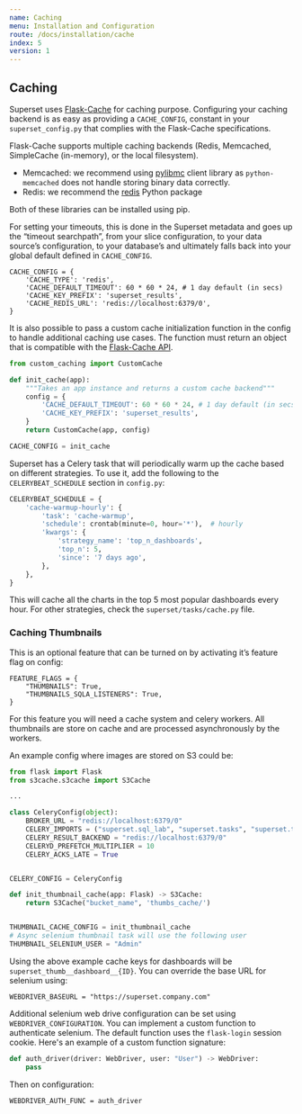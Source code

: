 ```yaml
---
name: Caching
menu: Installation and Configuration
route: /docs/installation/cache
index: 5
version: 1
---
```


## Caching

Superset uses [Flask-Cache](https://pythonhosted.org/Flask-Cache/) for caching purpose. Configuring
your caching backend is as easy as providing a `CACHE_CONFIG`, constant in your `superset_config.py`
that complies with the Flask-Cache specifications.

Flask-Cache supports multiple caching backends (Redis, Memcached, SimpleCache (in-memory), or the
local filesystem).

- Memcached: we recommend using [pylibmc](https://pypi.org/project/pylibmc/) client library as
  `python-memcached` does not handle storing binary data correctly.
- Redis: we recommend the [redis](https://pypi.python.org/pypi/redis) Python package

Both of these libraries can be installed using pip.

For setting your timeouts, this is done in the Superset metadata and goes up the “timeout
searchpath”, from your slice configuration, to your data source’s configuration, to your database’s
and ultimately falls back into your global default defined in `CACHE_CONFIG`.

```
CACHE_CONFIG = {
    'CACHE_TYPE': 'redis',
    'CACHE_DEFAULT_TIMEOUT': 60 * 60 * 24, # 1 day default (in secs)
    'CACHE_KEY_PREFIX': 'superset_results',
    'CACHE_REDIS_URL': 'redis://localhost:6379/0',
}
```

It is also possible to pass a custom cache initialization function in the config to handle
additional caching use cases. The function must return an object that is compatible with the
[Flask-Cache API](https://pythonhosted.org/Flask-Cache/).

```python
from custom_caching import CustomCache

def init_cache(app):
    """Takes an app instance and returns a custom cache backend"""
    config = {
        'CACHE_DEFAULT_TIMEOUT': 60 * 60 * 24, # 1 day default (in secs)
        'CACHE_KEY_PREFIX': 'superset_results',
    }
    return CustomCache(app, config)

CACHE_CONFIG = init_cache
```

Superset has a Celery task that will periodically warm up the cache based on different strategies.
To use it, add the following to the `CELERYBEAT_SCHEDULE` section in `config.py`:

```python
CELERYBEAT_SCHEDULE = {
    'cache-warmup-hourly': {
        'task': 'cache-warmup',
        'schedule': crontab(minute=0, hour='*'),  # hourly
        'kwargs': {
            'strategy_name': 'top_n_dashboards',
            'top_n': 5,
            'since': '7 days ago',
        },
    },
}
```

This will cache all the charts in the top 5 most popular dashboards every hour. For other
strategies, check the `superset/tasks/cache.py` file.

### Caching Thumbnails

This is an optional feature that can be turned on by activating it’s feature flag on config:

```
FEATURE_FLAGS = {
    "THUMBNAILS": True,
    "THUMBNAILS_SQLA_LISTENERS": True,
}
```

For this feature you will need a cache system and celery workers. All thumbnails are store on cache
and are processed asynchronously by the workers.

An example config where images are stored on S3 could be:

```python
from flask import Flask
from s3cache.s3cache import S3Cache

...

class CeleryConfig(object):
    BROKER_URL = "redis://localhost:6379/0"
    CELERY_IMPORTS = ("superset.sql_lab", "superset.tasks", "superset.tasks.thumbnails")
    CELERY_RESULT_BACKEND = "redis://localhost:6379/0"
    CELERYD_PREFETCH_MULTIPLIER = 10
    CELERY_ACKS_LATE = True


CELERY_CONFIG = CeleryConfig

def init_thumbnail_cache(app: Flask) -> S3Cache:
    return S3Cache("bucket_name", 'thumbs_cache/')


THUMBNAIL_CACHE_CONFIG = init_thumbnail_cache
# Async selenium thumbnail task will use the following user
THUMBNAIL_SELENIUM_USER = "Admin"
```

Using the above example cache keys for dashboards will be `superset_thumb__dashboard__{ID}`. You can
override the base URL for selenium using:

```
WEBDRIVER_BASEURL = "https://superset.company.com"
```

Additional selenium web drive configuration can be set using `WEBDRIVER_CONFIGURATION`. You can
implement a custom function to authenticate selenium. The default function uses the `flask-login`
session cookie. Here's an example of a custom function signature:

```python
def auth_driver(driver: WebDriver, user: "User") -> WebDriver:
    pass
```

Then on configuration:

```
WEBDRIVER_AUTH_FUNC = auth_driver
```
